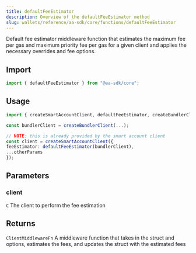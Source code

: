 ```yaml
---
title: defaultFeeEstimator
description: Overview of the defaultFeeEstimator method
slug: wallets/reference/aa-sdk/core/functions/defaultFeeEstimator
---
```


Default fee estimator middleware function that estimates the maximum fee per gas and maximum priority fee per gas for a given client and applies the necessary overrides and fee options.

## Import

```ts
import { defaultFeeEstimator } from "@aa-sdk/core";
```

## Usage

```ts
import { createSmartAccountClient, defaultFeeEstimator, createBundlerClient } from "@aa-sdk/core";

const bundlerClient = createBundlerClient(...);

// NOTE: this is already provided by the smart account client
const client = createSmartAccountClient({
feeEstimator: defaultFeeEstimator(bundlerClient),
...otherParams
});
```

## Parameters

### client

`C`
The client to perform the fee estimation

## Returns

`ClientMiddlewareFn`
A middleware function that takes in the struct and options, estimates the fees, and updates the struct with the estimated fees
